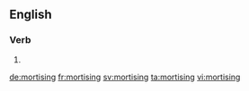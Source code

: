 ==English==

===Verb===
{{head|en|present participle}}

# {{present participle of|mortise|lang=en}}

[[de:mortising]]
[[fr:mortising]]
[[sv:mortising]]
[[ta:mortising]]
[[vi:mortising]]